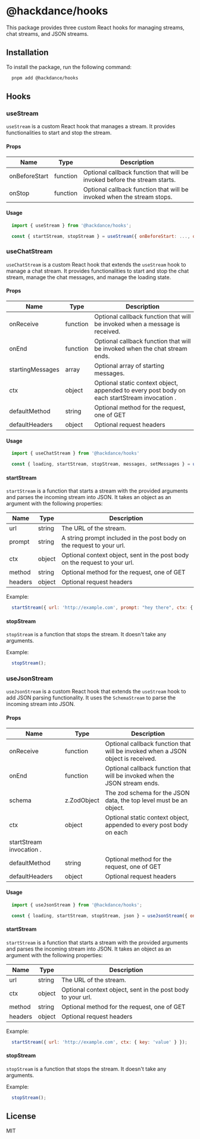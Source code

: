 # @hackdance/hooks

This package provides three custom React hooks for managing streams, chat streams, and JSON streams.

## Installation

To install the package, run the following command:

```bash
  pnpm add @hackdance/hooks
```

## Hooks

### useStream

`useStream` is a custom React hook that manages a stream. It provides functionalities to start and stop the stream.

#### Props

| Name          | Type     | Description |
| ------------- | -------- | ----------- |
| onBeforeStart | function | Optional callback function that will be invoked before the stream starts. |
| onStop        | function | Optional callback function that will be invoked when the stream stops. |

#### Usage

```jsx
  import { useStream } from '@hackdance/hooks';

  const { startStream, stopStream } = useStream({ onBeforeStart: ..., onStop: ... });
```


### useChatStream

`useChatStream` is a custom React hook that extends the `useStream` hook to manage a chat stream. It provides functionalities to start and stop the chat stream, manage the chat messages, and manage the loading state.

#### Props

| Name             | Type     | Description |
| ---------------- | -------- | ----------- |
| onReceive        | function | Optional callback function that will be invoked when a message is received. |
| onEnd            | function | Optional callback function that will be invoked when the chat stream ends. |
| startingMessages | array    | Optional array of starting messages. |
| ctx              | object   | Optional static context object, appended to every post body on each startStream invocation . |
| defaultMethod | string | Optional method for the request, one of GET | POST defaults to POST. |
| defaultHeaders | object | Optional request headers |

#### Usage

```jsx
  import { useChatStream } from '@hackdance/hooks'

  const { loading, startStream, stopStream, messages, setMessages } = useChatStream({ onBeforeStart: ..., onReceive: ..., onEnd: ..., startingMessages: [] })
```
#### startStream

`startStream` is a function that starts a stream with the provided arguments and parses the incoming stream into JSON. It takes an object as an argument with the following properties:

| Name    | Type   | Description |
| ----    | ------ | ----------- |
| url     | string | The URL of the stream. |
| prompt  | string | A string prompt included in the  post body on the request to your url. |
| ctx     | object | Optional context object, sent in the post body on the request to your url. |
| method | string | Optional method for the request, one of GET | POST defaults to POST. |
| headers | object | Optional request headers |

Example:

```jsx
  startStream({ url: 'http://example.com', prompt: "hey there", ctx: { key: 'value' } });
```

#### stopStream

`stopStream` is a function that stops the stream. It doesn't take any arguments.

Example:
```jsx
  stopStream();
```



### useJsonStream

`useJsonStream` is a custom React hook that extends the `useStream` hook to add JSON parsing functionality. It uses the `SchemaStream` to parse the incoming stream into JSON.

#### Props

| Name      | Type     | Description |
| --------- | -------- | ----------- |
| onReceive | function | Optional callback function that will be invoked when a JSON object is received. |
| onEnd     | function | Optional callback function that will be invoked when the JSON stream ends. |
| schema    | z.ZodObject   | The zod schema for the JSON data, the top level must be an object. |
| ctx       | object   | Optional static context object, appended to every post body on each
startStream invocation . |
| defaultMethod | string | Optional method for the request, one of GET | POST defaults to POST. |
| defaultHeaders | object | Optional request headers |

#### Usage

```jsx
  import { useJsonStream } from '@hackdance/hooks';

  const { loading, startStream, stopStream, json } = useJsonStream({ onBeforeStart: ..., onReceive: ..., onStop: ..., onEnd: ..., schema: ..., ctx: {} });
```

#### startStream

`startStream` is a function that starts a stream with the provided arguments and parses the incoming stream into JSON. It takes an object as an argument with the following properties:

| Name | Type   | Description |
| ---- | ------ | ----------- |
| url  | string | The URL of the stream. |
| ctx  | object | Optional context object, sent in the post body to your url. |
| method | string | Optional method for the request, one of GET | POST defaults to POST. |
| headers | object | Optional request headers |

Example:

```jsx
  startStream({ url: 'http://example.com', ctx: { key: 'value' } });
```

#### stopStream

`stopStream` is a function that stops the stream. It doesn't take any arguments.

Example:
```jsx
  stopStream();
```

## License

MIT
